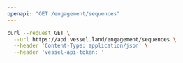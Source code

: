 ```yaml
---
openapi: "GET /engagement/sequences"
---
```


<RequestExample>

```bash Request
curl --request GET \
  --url https://api.vessel.land/engagement/sequences \
  --header 'Content-Type: application/json' \
  --header 'vessel-api-token: '
```

</RequestExample>
